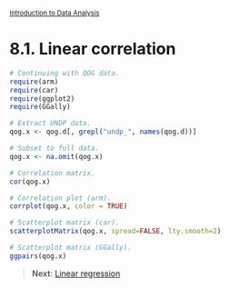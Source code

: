 <style>@import url(style.css);</style>
<small>[Introduction to Data Analysis](index.html)</small>

# 8.1. Linear correlation


<!-- Linear bivariate relationships.

Correlation coefficients and scatterplots, illustrated with the [OECD Better Life Index](https://github.com/jeromyanglim/oecd_life_analysis/blob/master/oecd-life.md) and [quartile-frame scatterplots](https://github.com/bearloga/Quartile-frame-Scatterplot).

[Scatterplot matrixes](https://gastonsanchez.wordpress.com/2012/08/27/scatterplot-matrices-with-ggplot/). 
http://gettinggeneticsdone.blogspot.com/2011/07/scatterplot-matrices-in-r.html
-->

```r
# Continuing with QOG data. 
require(arm)
require(car)
require(ggplot2)
require(GGally)

# Extract UNDP data.
qog.x <- qog.d[, grepl("undp_", names(qog.d))]

# Subset to full data.
qog.x <- na.omit(qog.x)

# Correlation matrix.
cor(qog.x)

# Correlation plot (arm).
corrplot(qog.x, color = TRUE)

# Scatterplot matrix (car).
scatterplotMatrix(qog.x, spread=FALSE, lty.smooth=2)

# Scatterplot matrix (GGally).
ggpairs(qog.x)
``` 

> __Next__: [Linear regression](082_ols.html)
